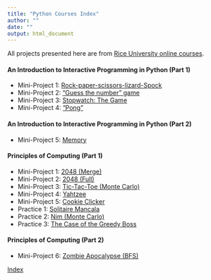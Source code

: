 ```yaml
---
title: "Python Courses Index"
author: ""
date: ""
output: html_document
---
```


All projects presented here are from [Rice University online courses](https://www.coursera.org/specialization/fundamentalscomputing2/37).

#### An Introduction to Interactive Programming in Python (Part 1)
- Mini-Project 1: [Rock-paper-scissors-lizard-Spock](http://linzifan.github.io/python_courses/IPP-Project1)
- Mini-Project 2: ["Guess the number" game](http://linzifan.github.io/python_courses/IPP-Project2)
- Mini-Project 3: [Stopwatch: The Game](http://linzifan.github.io/python_courses/IPP-Project3)
- Mini-Project 4: ["Pong"](http://linzifan.github.io/python_courses/IPP-Project4)

#### An Introduction to Interactive Programming in Python (Part 2)
- Mini-Project 5: [Memory](http://linzifan.github.io/python_courses/IPP-Project5)


#### Principles of Computing (Part 1)
- Mini-Project 1: [2048 (Merge)](http://linzifan.github.io/python_courses/PoC-Project1)
- Mini-Project 2: [2048 (Full)](http://linzifan.github.io/python_courses/PoC-Project2)
- Mini-Project 3: [Tic-Tac-Toe (Monte Carlo)](http://linzifan.github.io/python_courses/PoC-Project3)
- Mini-Project 4: [Yahtzee](http://linzifan.github.io/python_courses/PoC-Project4)
- Mini-Project 5: [Cookie Clicker](http://linzifan.github.io/python_courses/PoC-Project5)
- Practice 1: [Solitaire Mancala](http://linzifan.github.io/python_courses/PoC-Practice1)
- Practice 2: [Nim (Monte Carlo)](http://linzifan.github.io/python_courses/PoC-Practice2)
- Practice 3: [The Case of the Greedy Boss](http://linzifan.github.io/python_courses/PoC-Practice3)


#### Principles of Computing (Part 2)
- Mini-Project 6: [Zombie Apocalypse (BFS)](http://linzifan.github.io/python_courses/PoC-Project6)

[Index](http://linzifan.github.io/python_courses/Index)
